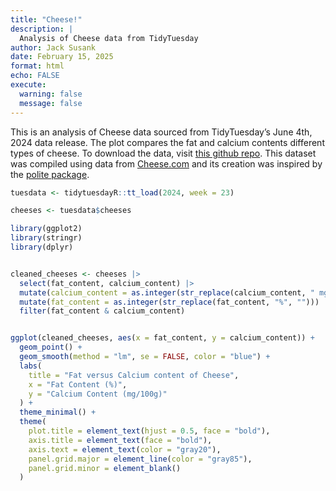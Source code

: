 ```yaml
---
title: "Cheese!"
description: |
  Analysis of Cheese data from TidyTuesday
author: Jack Susank
date: February 15, 2025
format: html
echo: FALSE
execute:
  warning: false
  message: false
---
```


This is an analysis of Cheese data sourced from TidyTuesday's June 4th, 2024 data release. The plot compares the fat and calcium contents different types of cheese. To download the data, visit [this github repo](https://github.com/rfordatascience/tidytuesday/blob/main/data/2024/2024-06-04/readme.md).
This dataset was compiled using data from [Cheese.com](https://www.cheese.com/) and its creation was inspired by the [polite package](https://dmi3kno.github.io/polite/).


```r
tuesdata <- tidytuesdayR::tt_load(2024, week = 23)

cheeses <- tuesdata$cheeses
```

```r
library(ggplot2)
library(stringr)
library(dplyr)


cleaned_cheeses <- cheeses |>
  select(fat_content, calcium_content) |>
  mutate(calcium_content = as.integer(str_replace(calcium_content, " mg/100g", ""))) |>
  mutate(fat_content = as.integer(str_replace(fat_content, "%", ""))) |>
  filter(fat_content & calcium_content)


ggplot(cleaned_cheeses, aes(x = fat_content, y = calcium_content)) +
  geom_point() +
  geom_smooth(method = "lm", se = FALSE, color = "blue") +
  labs(
    title = "Fat versus Calcium content of Cheese",
    x = "Fat Content (%)",
    y = "Calcium Content (mg/100g)"
  ) +
  theme_minimal() +
  theme(
    plot.title = element_text(hjust = 0.5, face = "bold"),
    axis.title = element_text(face = "bold"),
    axis.text = element_text(color = "gray20"),
    panel.grid.major = element_line(color = "gray85"),
    panel.grid.minor = element_blank()
  )
```
